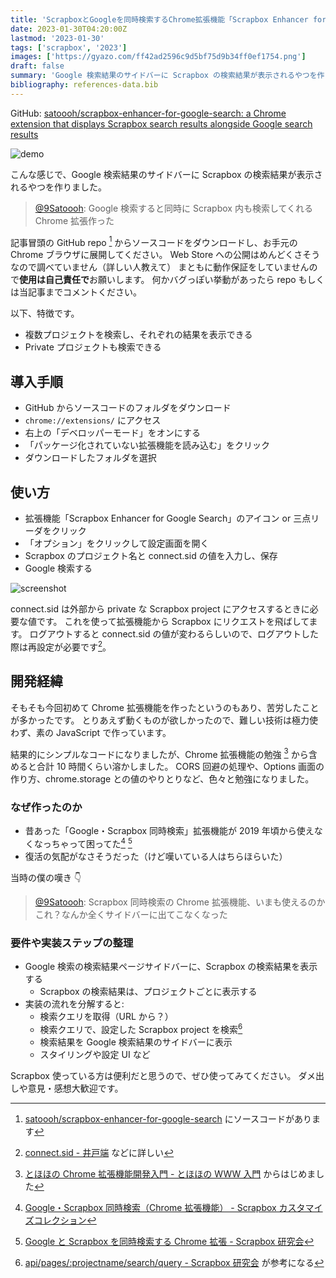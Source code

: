 ```yaml
---
title: 'ScrapboxとGoogleを同時検索するChrome拡張機能「Scrapbox Enhancer for Google Search」を作った'
date: 2023-01-30T04:20:00Z
lastmod: '2023-01-30'
tags: ['scrapbox', '2023']
images: ['https://gyazo.com/ff42ad2596c9d5bf75d9b34ff0ef1754.png']
draft: false
summary: 'Google 検索結果のサイドバーに Scrapbox の検索結果が表示されるやつを作りました。'
bibliography: references-data.bib
---
```


GitHub: [satoooh/scrapbox-enhancer-for-google-search: a Chrome extension that displays Scrapbox search results alongside Google search results](https://github.com/satoooh/scrapbox-enhancer-for-google-search)

![demo](https://gyazo.com/5035274c522ce54ce05fe6b29b0f5d18.gif)

こんな感じで、Google 検索結果のサイドバーに Scrapbox の検索結果が表示されるやつを作りました。

> [@9Satoooh](https://twitter.com/9Satoooh/status/1619709848136081409): Google 検索すると同時に Scrapbox 内も検索してくれる Chrome 拡張作った

記事冒頭の GitHub repo [^github-repo] からソースコードをダウンロードし、お手元の Chrome ブラウザに展開してください。
Web Store への公開はめんどくさそうなので調べていません（詳しい人教えて）
まともに動作保証をしていませんので**使用は自己責任で**お願いします。
何かバグっぽい挙動があったら repo もしくは当記事までコメントください。

以下、特徴です。

- 複数プロジェクトを検索し、それぞれの結果を表示できる
- Private プロジェクトも検索できる

## 導入手順

- GitHub からソースコードのフォルダをダウンロード
- `chrome://extensions/` にアクセス
- 右上の「デベロッパーモード」をオンにする
- 「パッケージ化されていない拡張機能を読み込む」をクリック
- ダウンロードしたフォルダを選択

## 使い方

- 拡張機能「Scrapbox Enhancer for Google Search」のアイコン or 三点リーダをクリック
- 「オプション」をクリックして設定画面を開く
- Scrapbox のプロジェクト名と connect.sid の値を入力し、保存
- Google 検索する

![screenshot](https://gyazo.com/ff42ad2596c9d5bf75d9b34ff0ef1754.png)

connect.sid は外部から private な Scrapbox project にアクセスするときに必要な値です。
これを使って拡張機能から Scrapbox にリクエストを飛ばしてます。
ログアウトすると connect.sid の値が変わるらしいので、ログアウトした際は再設定が必要です[^connect-sid]。

## 開発経緯

そもそも今回初めて Chrome 拡張機能を作ったというのもあり、苦労したことが多かったです。
とりあえず動くものが欲しかったので、難しい技術は極力使わず、素の JavaScript で作っています。

結果的にシンプルなコードになりましたが、Chrome 拡張機能の勉強 [^start-chrome-extension-study] から含めると合計 10 時間くらい溶かしました。
CORS 回避の処理や、Options 画面の作り方、chrome.storage との値のやりとりなど、色々と勉強になりました。

### なぜ作ったのか

- 昔あった「Google・Scrapbox 同時検索」拡張機能が 2019 年頃から使えなくなっちゃって困ってた[^google-scrapbox-search-extension-1] [^google-scrapbox-search-extension-2]
- 復活の気配がなさそうだった（けど嘆いている人はちらほらいた）

当時の僕の嘆き 👇

> [@9Satoooh](https://twitter.com/9Satoooh/status/1113026161318125568): Scrapbox 同時検索の Chrome 拡張機能、いまも使えるのかこれ？なんか全くサイドバーに出てこなくなった

### 要件や実装ステップの整理

- Google 検索の検索結果ページサイドバーに、Scrapbox の検索結果を表示する
  - Scrapbox の検索結果は、プロジェクトごとに表示する
- 実装の流れを分解すると:
  - 検索クエリを取得（URL から？）
  - 検索クエリで、設定した Scrapbox project を検索[^scrapbox-search-api]
  - 検索結果を Google 検索結果のサイドバーに表示
  - スタイリングや設定 UI など

Scrapbox 使っている方は便利だと思うので、ぜひ使ってみてください。
ダメ出しや意見・感想大歓迎です。

[^github-repo]: [satoooh/scrapbox-enhancer-for-google-search](https://github.com/satoooh/scrapbox-enhancer-for-google-search) にソースコードがあります
[^connect-sid]: [connect.sid - 井戸端](https://scrapbox.io/villagepump/connect.sid) などに詳しい
[^start-chrome-extension-study]: [とほほの Chrome 拡張機能開発入門 - とほほの WWW 入門](https://www.tohoho-web.com/ex/chrome_extension.html) からはじめました
[^google-scrapbox-search-extension-1]: [Google・Scrapbox 同時検索（Chrome 拡張機能） - Scrapbox カスタマイズコレクション](https://scrapbox.io/customize/Google%E3%83%BBScrapbox%E5%90%8C%E6%99%82%E6%A4%9C%E7%B4%A2%EF%BC%88Chrome%E6%8B%A1%E5%BC%B5%E6%A9%9F%E8%83%BD%EF%BC%89)
[^google-scrapbox-search-extension-2]: [Google と Scrapbox を同時検索する Chrome 拡張 - Scrapbox 研究会](https://scrapbox.io/scrapboxlab/Google%E3%81%A8Scrapbox%E3%82%92%E5%90%8C%E6%99%82%E6%A4%9C%E7%B4%A2%E3%81%99%E3%82%8BChrome%E6%8B%A1%E5%BC%B5)
[^scrapbox-search-api]: [api/pages/:projectname/search/query - Scrapbox 研究会](https://scrapbox.io/scrapboxlab/api%2Fpages%2F:projectname%2Fsearch%2Fquery) が参考になる
